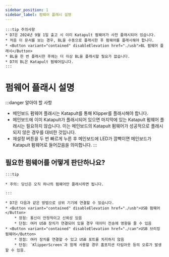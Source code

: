 ```yaml
---
sidebar_position: 1
sidebar_label: 펌웨어 플래시 설명
---
```



    :::tip 주의사항
    * D7은 2024년 9월 1일 출고 시 이미 Katapult 펌웨어가 사전 플래시되어 있습니다.
    * 처음 이 문서를 보는 경우, BL을 수동으로 플래시한 후 펌웨어를 플래시해야 합니다.
    * <Button variant="contained" disableElevation href="./usb">BL 펌웨어 플래시</Button>
    * BL을 한 번 플래시한 후에는 더 이상 BL을 플래시할 필요가 없습니다.
    * D7의 BL은 Katapult 펌웨어입니다.
    :::


# 펌웨어 플래시 설명

:::danger 알아야 할 사항
* 메인보드 펌웨어 플래시는 Katapult를 통해 Klipper를 플래시해야 합니다.
* 메인보드에 이미 Katapult가 플래시되어 있으면 마지막에 있는 Katapult 펌웨어 플래시는 필요하지 않습니다. 이는 메인보드의 Katapult 펌웨어가 성공적으로 플래시되지 않은 경우를 대비한 것입니다.
* 재설정 버튼을 두 번 빠르게 누른 후 메인보드에 LED가 깜빡이면 메인보드가 Katapult 펌웨어로 들어갔음을 의미합니다.
:::

## 필요한 펌웨어를 어떻게 판단하나요?

    :::tip

    * 주의: 당신은 오직 하나의 펌웨어만 플래시하면 됩니다.

    :::
    
    * D7은 다음과 같은 방법으로 상위 기기에 연결할 수 있습니다.
    * <Button variant="contained" disableElevation href="./usb">USB 펌웨어</Button>
        * 장점: 통신이 안정적이고 신뢰성 있음
        * 단점: 여러 USB 장치가 연결되어 있을 경우 데이터 전송에 영향을 줄 수 있음
    * <Button variant="contained" disableElevation href="./can">USB 브리징 펌웨어</Button>
        * 장점: 여러 장치를 연결할 수 있고 USB 포트를 차지하지 않음
        * 단점: `KlipperScreen`과 함께 사용할 경우 홈포지션 타임아웃 등의 오류가 발생할 수 있음.
